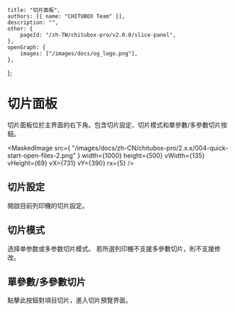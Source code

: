 
	title: "切片面板",
	authors: [{ name: "CHITUBOX Team" }],
	description: "",
	other: {
		pageId: "/zh-TW/chitubox-pro/v2.0.0/slice-panel",
	},
	openGraph: {
		images: ["/images/docs/og_logo.png"],
	},
};

# 切片面板

切片面板位於主界面的右下角。包含切片設定、切片模式和單參數/多參數切片按鈕。

<MaskedImage
	src={
		"/images/docs/zh-CN/chitubox-pro/2.x.x/004-quick-start-open-files-2.png"
	}
	width={1000}
	height={500}
	vWidth={135}
	vHeight={69}
	vX={731}
	vY={390}
	rx={5}
/>

## 切片設定

開啟目前列印機的<Link href="/zh-TW/chitubox-pro/latest/printer-management/printer-configuration">切片設定</Link>。

## 切片模式

选择单参数或多参数<Link href="/zh-TW/chitubox-pro/latest/slice/slice-mode">切片模式</Link>。 若所選列印機不支援多參數切片，則不支援修改。

## 單參數/多參數切片

點擊此按鈕對項目切片，進入<Link href="/zh-TW/chitubox-pro/latest/slice/slice-preview">切片預覽</Link>界面。
